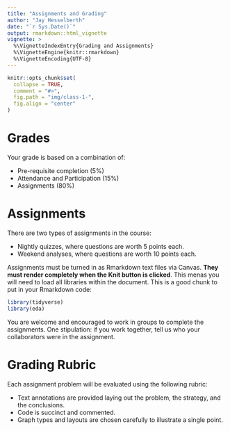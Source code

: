 ```yaml
---
title: "Assignments and Grading"
author: "Jay Hesselberth"
date: "`r Sys.Date()`"
output: rmarkdown::html_vignette
vignette: >
  %\VignetteIndexEntry{Grading and Assignments}
  %\VignetteEngine{knitr::rmarkdown}
  %\VignetteEncoding{UTF-8}
---
```


```r
knitr::opts_chunk$set(
  collapse = TRUE,
  comment = "#>",
  fig.path = "img/class-1-",
  fig.align = "center"
)
```

# Grades

Your grade is based on a combination of:

- Pre-requisite completion (5%)
- Attendance and Participation (15%)
- Assignments (80%)

# Assignments

There are two types of assignments in the course:

- Nightly quizzes, where questions are worth 5 points each.
- Weekend analyses, where questions are worth 10 points each.

Assignments must be turned in as Rmarkdown text files via Canvas. **They must render completely when the Knit button is clicked**. This menas you will need to load all libraries within the document. This is a good chunk to put in your Rmarkdown code:

```r
library(tidyverse)
library(eda)
```

You are welcome and encouraged to work in groups to complete the assignments. One stipulation: if you work together, tell us who your collaborators were in the assignment.

# Grading Rubric

Each assignment problem will be evaluated using the following rubric:

- Text annotations are provided laying out the problem, the strategy, and the conclusions.
- Code is succinct and commented.
- Graph types and layouts are chosen carefully to illustrate a single point.
